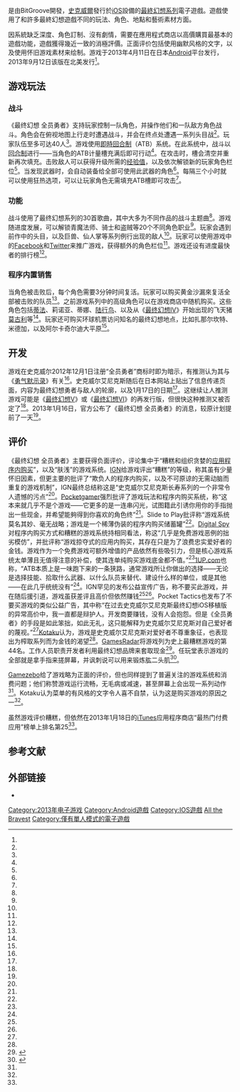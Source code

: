 {{NoteTA
| G1=Games
| G2=Square Enix
}}
{{Infobox video game
| title = 最终幻想 全员勇者
| japanese = ファイナルファンタジー オール ザ ブレイベスト
| english = Final Fantasy All the Bravest
| image =
| caption =
| developer = BitGroove
| publisher = [[史克威爾艾尼克斯|史克威爾艾尼克斯]]
| producer = 间一朗<br/>[[野村哲也|野村哲也]]
| director = 神藤辰也
| designer = 铃木恭平
| artist = 真田直美
| composer =
| engine =
| released = '''iOS'''{{Vgrelease|WW|2013年12月7日}}'''Android'''{{Vgrelease|JP|2013年4月11日|NA|2013年9月12日}}
| genre =
| modes = [[单人电子游戏|单人]]
| platforms = [[iOS|iOS]]、[[Android|Android]]
| series = [[最终幻想系列|最终幻想系列]]
}}

{{vgname|最終幻想 全員勇者|ja=ファイナルファンタジー オール ザ ブレイベスト|en=Final Fantasy All the Bravest|2=又譯「'''最終幻想 勇氣'''」}}是由BitGroove開發，[[史克威爾|史克威爾]]發行於[[iOS|iOS]]設備的[[最終幻想系列|最終幻想系列]]電子遊戲。遊戲使用了和許多最終幻想遊戲不同的玩法、角色、地點和藝術素材方面。

因系統缺乏深度、角色訂制、沒有劇情，需要在應用程式商店以高價購買最基本的遊戲功能，遊戲獲得幾近一致的消極評價。正面评价包括使用幽默风格的文字，以及使用怀旧游戏素材来绘制。游戏于2013年4月11日在日本[[Android|Android]]平台发行，2013年9月12日该版在北美发行<ref name="droid" />。

== 游戏玩法 ==

=== 战斗 ===

《最终幻想 全员勇者》支持玩家控制一队角色，并操作他们和一队敌方角色战斗。角色会在俯视地图上行走时遭遇战斗，并会在终点处遭遇一系列头目战<ref name="official" />。玩家队伍至多可达40人<ref name="joy" />。游戏使用[[即時回合制|即時回合制]]（ATB）系统。在此系统中，战斗以[[回合制|回合制]]进行——当角色的ATB计量槽充满后即可行动<ref name="purchase" />。在攻击时，槽会清空并重新再次填充。击败敌人可以获得升级所需的[[经验值|经验值]]，以及依次解锁新的玩家角色栏位<ref name="touch" />。当发现武器时，会自动装备给全部可使用此武器的角色<ref name="touch" />。每隔三个小时就可以使用狂热选项，可以让玩家角色无需填充ATB槽即可攻击<ref name="purchase" />。

=== 功能 ===

战斗使用了最终幻想系列的30首歌曲，其中大多为不同作品的战斗主题曲<ref name="era" />。游戏随进度发展，可以解锁青魔法师、骑士和盗贼等20个不同角色职业<ref name="joy" />。玩家会遇到前作中的头目，以及巨兽、仙人掌等系列例行出现的敌人<ref name="radar" />。玩家可以使用游戏中的[[Facebook|Facebook]]和[[Twitter|Twitter]]来推广游戏，获得额外的角色栏位<ref name="radar" />。游戏还设有进度最快者的排行榜<ref name="joy" />。

=== 程序内置销售 ===

当角色被击败后，每个角色需要3分钟时间复活。玩家可以购买黄金沙漏來复活全部被击败的队员<ref name="revive" />。之前游戏系列中的高级角色可以在游戏商店中随机购买。这些角色包括[[蒂法·洛克哈特|蒂法]]、莉诺亚、蒂娜、[[陆行鸟|陆行鸟]]、以及从《[[最终幻想IV|最终幻想IV]]》开始出现的飞天猪[[莫古利|莫古利]]等<ref name="sorandom" />。玩家还可购买环球机票访问知名的最终幻想地点，比如扎那尔坎特、米德加，以及阿尔卡奇尔迪大平原<ref name="penny" />。

== 开发 ==

游戏在史克威尔2012年12月1日注册“全员勇者”商标时即为暗示，有推测认为其与《[[勇气默示录|勇气默示录]]》有关<ref name="reveal" />。史克威尔艾尼克斯随后在日本网站上贴出了信息传递页面，内容为最终幻想勇者与敌人的轮廓，以及1月17日的日期<ref name="mystery" />。这继续让人推测游戏可能是《[[最终幻想V|最终幻想V]]》或《[[最终幻想VI|最终幻想VI]]》的再发行版，但很快这种推测又被否定了<ref name="remake" />。2013年1月16日，官方公布了《最终幻想 全员勇者》的消息，较原计划提前了一天<ref name="ign-reveal" />。

== 评价 ==

{{Video game reviews
| GR = 23%<ref name="ranking" />
| MC = 25/100<ref name="meta" />
| IGN = 2.5/10<ref name="square" />
| rev1 = Digital Spy
| rev1Score = {{rating|1|5}}<ref name="digitalspy1" />
| rev2 = Gamezebo
| rev2Score = {{rating|1.5|5}}<ref name="gamezebo1" />
| rev3 = Pocketgamer
| rev3Score = 3/10<ref name="pocket" />
| rev4 = Slide to Play
| rev4Score = 2/4<ref name="slide" />
| rev5 = 任玩堂
| rev5Score = 2/10<ref name="appgame" />
}}

《最终幻想 全员勇者》主要获得负面评价，评论集中于“糟糕和组织贪婪的[[虚拟经济|应用程序内购买]]”，以及“肤浅”的游戏系统。[[IGN|IGN]]给游戏评出“糟糕”的等级，称其虽有少量怀旧因素，但更主要的批评了“欺负人的程序内购买，以及不可原谅的无需动脑而重复的游戏机制”，IGN最终总结称这是“史克威尔艾尼克斯长寿系列的一个非常令人遗憾的污点”<ref name="square" />。[[Pocketgamer|Pocketgamer]]强烈批评了游戏玩法和程序内购买系统，称“这本来就几乎不是个游戏——它更多的是一连串闪光，试图籍此引诱你用你的手指抛出一些现金，并希望能夠得到你喜欢的角色终”<ref name="digitalspy1" />。Slide to Play批评称“游戏系统莫名其妙、毫无战略；游戏是一个稀薄伪装的程序内购买储蓄罐”<ref name="slide" />。[[Digital_Spy|Digital Spy]]对程序内购买方式和糟糕的游戏系统持相同看法，称这“几乎是免费游戏恶例的拙劣模仿”，并批评称“游戏掠夺式的应用内购买，其存在只是为了浪费忠实爱好者的金钱。游戏作为一个免费游戏可额外增值的产品依然有些吸引力，但是核心游戏系统太单薄且无值得注意的补偿，使其连单纯购买游戏底金都不值。”<ref name="digitalspy1" />[[1UP.com|1UP.com]]也称，“ATB本质上是一味跑下来的一条狭路，通常游戏所让你做出的选择——无论是选择技能、拾取什么武器、以什么队员来替代、建设什么样的单位，或是其他——在此几乎统统没有”<ref name="UP" />。IGN罕见的发布公益宣传广告，称不要买此游戏，并在随后援引道，游戏虽获差评且高价但依然赚钱<ref name=ign/><ref name=ignpsa/>。Pocket Tactics也发布了不要买游戏的类似公益广告，其中称“在过去史克威尔艾尼克斯最终幻想iOS移植版的异常高价中，我一直都是辩护人。开发商要赚钱，没有人会抱怨。但是《全员勇者》的手段是如此笨拙，如此无礼，这只能解释为史克威尔艾尼克斯对自己爱好者的蔑视。”<ref name="pocketpsa" />[[Kotaku|Kotaku]]认为，游戏是史克威尔艾尼克斯对爱好者不尊重象征，也表现出为榨取系列而为金钱的渴望<ref name="iTunes" />。[[GamesRadar|GamesRadar]]将游戏列为史上最糟糕游戏的第44名。工作人员职责开发者利用最终幻想品牌来套取现金<ref>{{cite web |title=The 50 worst games of all time |url=http://www.gamesradar.com/worst-games-all-time/ |work=[[GamesRadar|GamesRadar]] |date=2013-04-15 |accessdate=2013-12-05 |archive-date=2013-04-26 |archive-url=https://web.archive.org/web/20130426045415/http://www.gamesradar.com/worst-games-all-time/ |dead-url=no }}</ref>。任玩堂表示游戏的全部就是拿手指来搓屏幕，并讽刺说可以用来锻炼肱二头肌<ref name=appgame>{{cite news|author=Miyu|title=FINAL FANTASY ATB《最终幻想：全员勇者》评测：一碗炒焦了的冷饭|url=http://www.appgame.com/archives/138976.html|accessdate=2014-09-25|newspaper=任玩堂|date=2013-01-18|archive-url=https://web.archive.org/web/20140920202449/http://www.appgame.com/archives/138976.html|archive-date=2014-09-20|dead-url=yes}}</ref>。

[[Gamezebo|Gamezebo]]给了游戏略为正面的评价，但也同样提到了普遍关注的游戏系统和消费问题；他们称赞游戏运行流畅，无毛病或减速，甚至屏幕上会出现一系列动作<ref name="gamezebo1" />。Kotaku认为菜单的有风格的文字令人喜不自禁，认为这是购买游戏的原因之一<ref name="flavor" />。

虽然游戏评价糟糕，但依然在2013年1月18日的[[iTunes|iTunes]]应用程序商店“最热门付费应用”榜单上排名第25<ref name="iTunes" />。

== 参考文献 ==

{{reflist|30em|refs=
<ref name="digitalspy1">{{cite web |url=http://www.digitalspy.com/gaming/review/a452843/final-fantasy-all-the-bravest-review-iphone-free-to-play-failure.html |title='Final Fantasy: All The Bravest' review (iPhone): Free-to-play failure |publisher=Digital Spy |date=January 23, 2013 |accessdate=February 14, 2013 |archive-date=2013-01-26 |archive-url=https://web.archive.org/web/20130126075332/http://www.digitalspy.com/gaming/review/a452843/final-fantasy-all-the-bravest-review-iphone-free-to-play-failure.html |dead-url=no }}</ref>
<ref name="droid">{{cite web |title=Square Enix releases Final Fantasy: All The Bravest but in Japan only for now |url=http://www.droidgamers.com/index.php/game-news/android-game-news/5897-square-enix-releases-final-fantasy-all-the-bravest-but-in-japan-only-for-now |author=AndrewH |publisher=Droidgamers |date=April 11, 2013 |accessdate=May 10, 2013 |deadurl=yes |archiveurl=https://web.archive.org/web/20130515051301/http://www.droidgamers.com/index.php/game-news/android-game-news/5897-square-enix-releases-final-fantasy-all-the-bravest-but-in-japan-only-for-now |archivedate=2013年5月15日 |df= }}</ref>
<ref name="era">{{cite web |url=http://www.siliconera.com/2013/01/16/final-fantasy-all-the-bravest-coming-to-ios-uses-active-time-battle-system/ |title=Final Fantasy All the Bravest Coming To iOS; Uses Active Time Battle System |publisher=Siliconera |date= |accessdate=February 23, 2013 |archive-date=2013-02-22 |archive-url=https://web.archive.org/web/20130222105952/http://www.siliconera.com/2013/01/16/final-fantasy-all-the-bravest-coming-to-ios-uses-active-time-battle-system/ |dead-url=no }}</ref>
<ref name="flavor">{{cite web |url=http://kotaku.com/5976887/if-theres-one-reason-to-play-final-fantasy-all-the-bravest-its-the-hilarious-flavor-text |title=If There's One Reason to Play Final Fantasy: All the Bravest, It's The Hilarious Flavor Text |author=Mike Fahey |publisher=[[Kotaku|Kotaku]] |date=January 21, 2013 |accessdate=March 27, 2013 |archive-date=2013-05-15 |archive-url=https://web.archive.org/web/20130515200931/http://kotaku.com/5976887/if-theres-one-reason-to-play-final-fantasy-all-the-bravest-its-the-hilarious-flavor-text |dead-url=no }}</ref>
<ref name="gamezebo1">{{cite web |url=http://www.gamezebo.com/games/final-fantasy-all-bravest/review |title=Final Fantasy: All the Bravest Review |publisher=Gamezebo |date=January 21, 2013 |accessdate=February 14, 2013 |archive-date=2013-01-23 |archive-url=https://web.archive.org/web/20130123113845/http://www.gamezebo.com/games/final-fantasy-all-bravest/review |dead-url=no }}</ref>
<ref name="ign">{{cite web|title=Real Talk: 'Nice Guy' Game Developers Make Less Money|url=http://m.ign.com/articles/2013/02/04/real-talk-nice-guy-game-developers-make-less-money|publisher=[[IGN|IGN]]|author=Justin Davis|date=February 4, 2013|accessdate=March 27, 2013|archive-date=2014-02-22|archive-url=https://web.archive.org/web/20140222134324/http://m.ign.com/articles/2013/02/04/real-talk-nice-guy-game-developers-make-less-money|dead-url=no}}</ref>
<ref name="ignpsa">{{cite web |url=http://www.ign.com/videos/2013/01/17/psa-dont-buy-final-fantasy-all-the-bravest |title=PSA: Don't Buy Final Fantasy - All the Bravest |publisher=[[IGN|IGN]] |date=January 17, 2013 |accessdate=March 27, 2013 |archive-date=2013-03-24 |archive-url=https://web.archive.org/web/20130324044812/http://www.ign.com/videos/2013/01/17/psa-dont-buy-final-fantasy-all-the-bravest |dead-url=no }}</ref>
<ref name="pocketpsa">{{cite web |url= http://pockettactics.com/2013/01/17/psa-do-not-purchase-final-fantasy-all-the-bravest/ |title= PSA: Do not purchase Final Fantasy All The Bravest |publisher= PocketTactics |date= January 17, 2013 |accessdate= March 31, 2013 |archive-url= https://web.archive.org/web/20130127025835/http://pockettactics.com/2013/01/17/psa-do-not-purchase-final-fantasy-all-the-bravest/ |archive-date= 2013-01-27 |dead-url= yes }}</ref>
<ref name="ign-reveal">{{Cite web|url=http://www.ign.com/articles/2013/01/16/final-fantasy-all-the-bravest-coming-this-week|author=Justin Davis|date=January 16, 2013|title=Final Fantasy: All The Bravest Coming This Week|publisher=[[IGN|IGN]]|accessdate=March 28, 2013|archive-date=2013-01-20|archive-url=https://web.archive.org/web/20130120022454/http://www.ign.com/articles/2013/01/16/final-fantasy-all-the-bravest-coming-this-week|dead-url=no}}</ref>
<ref name="iTunes">{{cite web|author=Jason Schreier|url=http://kotaku.com/5977118/the-slow-excruciating-death-of-final-fantasy|title=The Slow, Excruciating Death Of Final Fantasy|publisher=[[Kotaku|Kotaku]]|date=January 18, 2013|accessdate=March 27, 2013|archive-date=2013-03-29|archive-url=https://web.archive.org/web/20130329092608/http://kotaku.com/5977118/the-slow-excruciating-death-of-final-fantasy|dead-url=no}}</ref>
<ref name="joy">{{cite web|title=Final Fantasy All The Bravest hits iOS tomorrow|url=http://www.joystiq.com/2013/01/16/final-fantasy-all-the-bravest-hits-ios-tomorrow/|author=Sinan Kubba|publisher=[[joystiq|joystiq]]|date=January 16, 2013|accessdate=March 27, 2013|archive-url=https://web.archive.org/web/20140222224026/http://www.joystiq.com/2013/01/16/final-fantasy-all-the-bravest-hits-ios-tomorrow/|archive-date=2014-02-22|dead-url=yes}}</ref>
<ref name="meta">{{cite web|url=http://www.metacritic.com/game/ios/final-fantasy-all-the-bravest|title=Final Fantasy: All the Bravest Critic Reviews for iPhone/iPad|work=[[Metacritic|Metacritic]]|accessdate=2013-02-27|archive-date=2020-06-06|archive-url=https://web.archive.org/web/20200606115654/https://www.metacritic.com/game/ios/final-fantasy-all-the-bravest|dead-url=no}}</ref>
<ref name="mystery">{{cite web|title=Final Fantasy: All The Bravest Coming This Week|author=Justin Davis|url=http://www.ign.com/articles/2013/01/16/final-fantasy-all-the-bravest-coming-this-week|publisher=[[IGN|IGN]]|date=January 16, 2013|accessdate=March 22, 2013|archive-date=2013-01-20|archive-url=https://web.archive.org/web/20130120022454/http://www.ign.com/articles/2013/01/16/final-fantasy-all-the-bravest-coming-this-week|dead-url=no}}</ref>
<ref name="official">{{cite web|url=http://kotaku.com/5976364/its-official-final-fantasy-all-the-bravest-comes-to-ios-tomorrow|title=It's Official: Final Fantasy All the Bravest Comes to iOS Tomorrow|author=Owen Good|publisher=[[Kotaku|Kotaku]]|date=January 16, 2013|accessdate=March 27, 2013|archive-date=2013-03-09|archive-url=https://web.archive.org/web/20130309033534/http://kotaku.com/5976364/its-official-final-fantasy-all-the-bravest-comes-to-ios-tomorrow|dead-url=no}}</ref>
<ref name="penny">{{cite web|url=http://www.penny-arcade.com/report/article/final-fantasy-all-the-bravest-on-ios-is-a-steaming-pile-of-in-app-purchasin |title=Final Fantasy: All the Bravest on iOS is a steaming pile of in-app purchasing horseshit|author=Ben Kuchera|publisher=[[Penny_Arcade_(webcomic)|Penny Arcade]]|date=January 17, 2013 |accessdate=March 27, 2013 |archiveurl=https://web.archive.org/web/20130826023030/http://penny-arcade.com/report/article/final-fantasy-all-the-bravest-on-ios-is-a-steaming-pile-of-in-app-purchasin |archivedate=2013-08-26 |deadurl=yes}}</ref>
<ref name="pocket">{{cite web |url=http://www.pocketgamer.co.uk/r/iPad/Final+Fantasy%3A+All+The+Bravest/review.asp?c=47891 |title=Final Fantasy: All The Bravest review - iPad reviews |publisher=Pocket Gamer |date=January 18, 2013 |accessdate=February 14, 2013 |archive-date=2013-01-20 |archive-url=https://web.archive.org/web/20130120113432/http://www.pocketgamer.co.uk/r/iPad/Final+Fantasy%3A+All+The+Bravest/review.asp?c=47891 |dead-url=no }}</ref>
<ref name="purchase">{{cite web |url=http://www.pocketgamer.co.uk/r/iPhone/Final+Fantasy%3A+All+The+Bravest/news.asp?c=47838 |title=Cloud and Terra together at last in Final Fantasy: All The Bravest |publisher=Pocket Gamer |date=January 16, 2013 |author=James Gilmour |accessdate=March 27, 2013 |archive-date=2016-04-04 |archive-url=https://web.archive.org/web/20160404163014/http://www.pocketgamer.co.uk/r/iPhone/Final%20Fantasy%3A%20All%20The%20Bravest/news.asp?c=47838 |dead-url=no }}</ref>
<ref name="radar">{{Cite web|url=http://www.gamesradar.com/final-fantasy-all-bravest-landing-tomorrow/|author=Connor Sheridan|title=Final Fantasy: All the Bravest landing tomorrow|date=January 16, 2013|publisher=gamesradar|accessdate=March 27, 2013|archive-date=2013-03-21|archive-url=https://web.archive.org/web/20130321154352/http://www.gamesradar.com/final-fantasy-all-bravest-landing-tomorrow/|dead-url=no}}</ref>
<ref name="ranking">{{Cite web|url=http://www.gamerankings.com/iphone/699927-final-fantasy-all-the-bravest/index.html|title=Final Fantasy: All the Bravest (iPhone/iPod)|publisher=[[GameRankings|GameRankings]]|accessdate=2013-02-27|archive-date=2019-12-09|archive-url=https://web.archive.org/web/20191209012345/https://www.gamerankings.com/iphone/699927-final-fantasy-all-the-bravest/index.html|dead-url=no}}</ref>
<ref name="remake">{{cite web|url=http://kotaku.com/5976160/square-enix-will-probably-announce-a-new-original-final-fantasy-game-for-ios-on-thursday|title=Square Enix Will Probably Announce A New, Original Final Fantasy Game For iOS On Thursday|author=Jason Schreier|publisher=[[Kotaku|Kotaku]]|date=January 15, 2013|accessdate=March 27, 2013|archive-date=2013-04-12|archive-url=https://web.archive.org/web/20130412135246/http://kotaku.com/5976160/square-enix-will-probably-announce-a-new-original-final-fantasy-game-for-ios-on-thursday|dead-url=no}}</ref>
<ref name="reveal">{{cite web|title= Square Enix Are Working On Something Called "All The Bravest"|url= http://www.siliconera.com/2012/12/01/square-enix-are-working-on-something-called-all-the-bravest/|publisher= Siliconera|date= December 1, 2012|accessdate= March 22, 2013|archive-date= 2013-03-07|archive-url= https://web.archive.org/web/20130307130132/http://www.siliconera.com/2012/12/01/square-enix-are-working-on-something-called-all-the-bravest/|dead-url= no}}</ref>
<ref name="revive">{{cite web|title= Random characters, 69p revivals, day-one DLC - the true cost of Final Fantasy: All the Bravest|url= http://www.pocketgamer.co.uk/r/iPhone/Final+Fantasy%3A+All+The+Bravest/news.asp?c=47851|publisher= Pocket Gamer|author= Mark Brown|date= January 17, 2013|accessdate= March 27, 2013|archive-date= 2013-03-31|archive-url= https://web.archive.org/web/20130331010001/http://www.pocketgamer.co.uk/r/iPhone/Final+Fantasy%3A+All+The+Bravest/news.asp?c=47851|dead-url= no}}</ref>
<ref name="slide">{{cite web |last=Oxford |first=Nadia |url=http://www.slidetoplay.com/review/final-fantasy-all-the-bravest-review/ |title=Final Fantasy All the Bravest Review |publisher=Slide To Play |date=January 21, 2013 |accessdate=February 14, 2013 |archive-date=2013-01-26 |archive-url=https://web.archive.org/web/20130126062139/http://www.slidetoplay.com/review/final-fantasy-all-the-bravest-review/ |dead-url=no }}</ref>
<ref name="sorandom">{{cite web|url=http://www.siliconera.com/2013/01/17/final-fantasy-all-the-bravests-joke-on-players-a-pig-is-a-premium-character/|author=Spencer|title=Final Fantasy: All The Bravest’s Joke On Players – A Pig Is A Premium Character|publisher=Siliconera|date=January 17, 2013|accessdate=March 22, 2013|archive-date=2013-03-26|archive-url=https://web.archive.org/web/20130326133758/http://www.siliconera.com/2013/01/17/final-fantasy-all-the-bravests-joke-on-players-a-pig-is-a-premium-character/|dead-url=no}}</ref>
<ref name="square">{{cite web |first=Justin |last=Davis |url=http://www.ign.com/articles/2013/01/18/final-fantasy-all-the-bravest-review |title=Final Fantasy All The Bravest Review |publisher=IGN |date=January 18, 2013 |accessdate=February 14, 2013 |archive-date=2013-01-24 |archive-url=https://web.archive.org/web/20130124140533/http://www.ign.com/articles/2013/01/18/final-fantasy-all-the-bravest-review |dead-url=no }}</ref>
<ref name="touch">{{cite web |url=http://toucharcade.com/2013/01/16/ta-plays-final-fantasy-atb/ |title=TA Plays: 'Final Fantasy: All the Bravest' - It's Like 'Final Fantasy,' Except Way Faster |author=Brad |publisher=Touch Arcade |date=January 16, 2013 |accessdate=March 27, 2013 |archive-date=2020-02-07 |archive-url=https://web.archive.org/web/20200207064256/https://toucharcade.com/2013/01/16/ta-plays-final-fantasy-atb/ |dead-url=no }}</ref>
<ref name="UP">{{cite web |url=http://www.1up.com/do/blogEntry?bId=9117494 |title=Final Fantasy: All the Bravest Stands As an Insulting Excuse for a Game |publisher=1up.com |author=Chris Pereira |date=January 21, 2013 |accessdate=March 29, 2013 |archive-date=2013-02-19 |archive-url=https://archive.is/20130219214707/http://www.1up.com/do/blogEntry?bId=9117494 |dead-url=no }}</ref>
}}

== 外部链接 ==
{{Portal box|最终幻想系列}}

* {{Official website|http://www.jp.square-enix.com/ff_atb/}}{{ja icon}}

{{最终幻想系列}}

{{DEFAULTSORT:Final Fantasy All the Bravest}}
[[Category:2013年电子游戏|Category:2013年电子游戏]]
[[Category:Android遊戲|Category:Android遊戲]]
[[Category:IOS遊戲|Category:IOS遊戲]]
[[Category:最终幻想系列电子游戏|All the Bravest]]
[[Category:僅有單人模式的電子遊戲|Category:僅有單人模式的電子遊戲]]